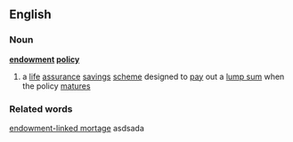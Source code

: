 ==English==
===Noun===
'''[[endowment]] [[policy]]'''
#a [[life]] [[assurance]] [[savings]] [[scheme]] designed to [[pay]] out a [[lump sum]] when the policy [[mature]]s

===Related words===
[[endowment-linked mortage]]
asdsada